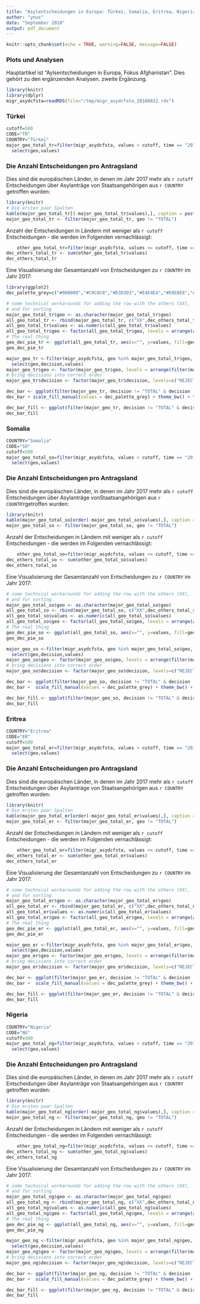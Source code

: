 ```yaml
---
title: "Asylentscheidungen in Europa: Türkei, Somalia, Eritrea, Nigeria" 
author: "ynux"
date: "September 2018"
output: pdf_document
---
```


```r
knitr::opts_chunk$set(echo = TRUE, warning=FALSE, message=FALSE)
```

### Plots und Analysen 

Hauptartikel ist "Aylsentscheidungen in Europa, Fokus Afghanistan". Dies gehört zu den ergänzenden Analysen.
zweite Ergänzung.


```r
library(knitr)
library(dplyr)
migr_asydcfsta=readRDS(file="/tmp/migr_asydcfsta_20180812.rds")
```

### Türkei

```r
cutoff=500
CODE="TR"
COUNTRY="Türkei"
major_geo_total_tr=filter(migr_asydcfsta, values > cutoff, time == "2017-01-01", decision == "TOTAL", sex == "T", age == "TOTAL", citizen == CODE, geo != "EU28") %>% 
  select(geo,values) 
```

### Die Anzahl Entscheidungen pro Antragsland

Dies sind die europäischen Länder, in denen im Jahr 2017 mehr als `r cutoff` Entscheidungen über Asylanträge von Staatsangehörigen aus `r COUNTRY` getroffen wurden:
    
```r
library(knitr)
# Die ersten paar Spalten
kable(major_geo_total_tr[(-major_geo_total_tr$values),], caption = paste("Länder mit mehr als ", cutoff, " Entscheidungen zu Asylanträgen aus ", COUNTRY ))
major_geo_total_tr <- filter(major_geo_total_tr, geo != "TOTAL")
```

Anzahl der Entscheidungen in Ländern mit weniger als `r cutoff` Entscheidungen - die werden im Folgenden vernachlässigt:

```r
    other_geo_total_tr=filter(migr_asydcfsta, values <= cutoff, time == "2017-01-01", decision == "TOTAL", sex == "T", age == "TOTAL", citizen == CODE, geo != "EU28", geo != "TOTAL") %>%  arrange(desc(values))
dec_others_total_tr <- sum(other_geo_total_tr$values)
dec_others_total_tr
```

Eine Visualisierung der Gesamtanzahl von Entscheidungen zu `r COUNTRY` im Jahr 2017:

```r
library(ggplot2)
dec_palette_grey=c("#000000","#C0C0C0","#D3D3D3","#E4E4E4","#E8E8E8","#C8C8C8","#808080")
```
```r

# some technical workarounds for adding the row with the others (XX),
# and for sorting
major_geo_total_tr$geo <- as.character(major_geo_total_tr$geo)
all_geo_total_tr <- rbind(major_geo_total_tr, c("XX",dec_others_total_tr))
all_geo_total_tr$values <- as.numeric(all_geo_total_tr$values) 
all_geo_total_tr$geo <- factor(all_geo_total_tr$geo, levels = arrange(all_geo_total_tr, values)$geo)
# The real thing
geo_dec_pie_tr <- ggplot(all_geo_total_tr, aes(x="", y=values, fill=geo)) + geom_col(colour = "black") + coord_polar("y", start=0) + scale_fill_grey(start = 0.4, end = 0.9) + ggtitle (paste("Entscheidungen über Asyl, ",COUNTRY,", 2017"), subtitle = paste("EU-Länder; XX ist die Summe aller Länder mit > ", cutoff, " Entscheidungen")) + theme_bw() + theme(axis.title=element_blank()) 
geo_dec_pie_tr
```


```r
major_geo_tr <-filter(migr_asydcfsta, geo %in% major_geo_total_tr$geo, time >= "2017-01-01", sex == "T", age == "TOTAL", citizen == CODE, geo != "EU28", geo != "TOTAL") %>% 
  select(geo,decision,values) 
major_geo_tr$geo <- factor(major_geo_tr$geo, levels = arrange(filter(major_geo_tr, decision == "TOTAL"), desc(values))$geo)
# bring decisions into correct order
major_geo_tr$decision <- factor(major_geo_tr$decision, levels=c("REJECTED","TEMP_PROT","HUMSTAT","SUB_PROT","GENCONV","TOTAL_POS","TOTAL"))

```


```r

dec_bar <- ggplot(filter(major_geo_tr, decision != "TOTAL" & decision != "TOTAL_POS")) + geom_col(aes(x=geo, y=values, fill=decision)) 
dec_bar + scale_fill_manual(values = dec_palette_grey) + theme_bw() + theme(legend.position="bottom") + ggtitle(paste("Entscheidungen über Asylanträge aus ",COUNTRY," 2017"), subtitle = "in absoluten Zahlen")
```

```r
dec_bar_fill <- ggplot(filter(major_geo_tr, decision != "TOTAL" & decision != "TOTAL_POS")) + geom_col(aes(x=geo, y=values, fill=decision), position="fill") + scale_fill_grey() + theme_bw() + theme(legend.position="bottom") + ggtitle(paste("Entscheidungen über Asylanträge aus ",COUNTRY," 2017"), subtitle = "in Prozent")
dec_bar_fill
```

### Somalia

```r
COUNTRY="Somalia"
CODE="SO"
cutoff=500
major_geo_total_so=filter(migr_asydcfsta, values > cutoff, time == "2017-01-01", decision == "TOTAL", sex == "T", age == "TOTAL", citizen == CODE, geo != "EU28") %>% 
  select(geo,values) 
```

### Die Anzahl Entscheidungen pro Antragsland

Dies sind die europäischen Länder, in denen im Jahr 2017 mehr als `r cutoff` Entscheidungen über Asylanträge vonStaatsangehörigen aus `r COUNTRY`getroffen wurden:
    
```r
library(knitr)
kable(major_geo_total_so[order(-major_geo_total_so$values),], caption = paste("Länder mit mehr als ",cutoff, " Entscheidungen zu Asylanträgen aus " , COUNTRY))
major_geo_total_so <- filter(major_geo_total_so, geo != "TOTAL")
```

Anzahl der Entscheidungen in Ländern mit weniger als `r cutoff` Entscheidungen - die werden im Folgenden vernachlässigt:

```r
    other_geo_total_so=filter(migr_asydcfsta, values <= cutoff, time == "2017-01-01", decision == "TOTAL", sex == "T", age == "TOTAL", citizen == CODE, geo != "EU28", geo != "TOTAL") %>%  arrange(desc(values))
dec_others_total_so <- sum(other_geo_total_so$values)
dec_others_total_so
```

Eine Visualisierung der Gesamtanzahl von Entscheidungen zu `r COUNTRY` im Jahr 2017:

```r
# some technical workarounds for adding the row with the others (XX),
# and for sorting
major_geo_total_so$geo <- as.character(major_geo_total_so$geo)
all_geo_total_so <- rbind(major_geo_total_so, c("XX",dec_others_total_so))
all_geo_total_so$values <- as.numeric(all_geo_total_so$values) 
all_geo_total_so$geo <- factor(all_geo_total_so$geo, levels = arrange(all_geo_total_so, values)$geo)
# The real thing
geo_dec_pie_so <- ggplot(all_geo_total_so, aes(x="", y=values, fill=geo)) + geom_col(colour = "black") + coord_polar("y", start=0) + scale_fill_grey(start = 0.4, end = 0.9) + ggtitle(paste("Entscheidungen über Asyl, ",COUNTRY,  " , 2017"), subtitle = paste("EU-Länder; XX ist die Summe aller Länder mit > ",cutoff, " Entscheidungen")) + theme_bw() + theme(axis.title=element_blank()) 
geo_dec_pie_so
```


```r
major_geo_so <-filter(migr_asydcfsta, geo %in% major_geo_total_so$geo, time >= "2017-01-01", sex == "T", age == "TOTAL", citizen == CODE, geo != "EU28", geo != "TOTAL") %>% 
  select(geo,decision,values) 
major_geo_so$geo <- factor(major_geo_so$geo, levels = arrange(filter(major_geo_so, decision == "TOTAL"), desc(values))$geo)
# bring decisions into correct order
major_geo_so$decision <- factor(major_geo_so$decision, levels=c("REJECTED","TEMP_PROT","HUMSTAT","SUB_PROT","GENCONV","TOTAL_POS","TOTAL"))

```


```r

dec_bar <- ggplot(filter(major_geo_so, decision != "TOTAL" & decision != "TOTAL_POS")) + geom_col(aes(x=geo, y=values, fill=decision)) 
dec_bar +  scale_fill_manual(values = dec_palette_grey) + theme_bw() + theme(legend.position="bottom") + ggtitle(paste("Entscheidungen über Asylanträge aus ",COUNTRY,", 2017"), subtitle = "in absoluten Zahlen")
```

```r
dec_bar_fill <- ggplot(filter(major_geo_so, decision != "TOTAL" & decision != "TOTAL_POS")) + geom_col(aes(x=geo, y=values, fill=decision), position="fill") + scale_fill_grey() + theme_bw() + theme(legend.position="bottom") + ggtitle(paste("Entscheidungen über Asylanträge aus ",COUNTRY," 2017"), subtitle = "in Prozent")
dec_bar_fill
```


### Eritrea

```r
COUNTRY="Eritrea"
CODE="ER"
cutoff=500
major_geo_total_er=filter(migr_asydcfsta, values > cutoff, time == "2017-01-01", decision == "TOTAL", sex == "T", age == "TOTAL", citizen == CODE, geo != "EU28") %>% 
  select(geo,values) 
```

### Die Anzahl Entscheidungen pro Antragsland

Dies sind die europäischen Länder, in denen im Jahr 2017 mehr als `r cutoff` Entscheidungen über Asylanträge von Staatsangehörigen aus `r COUNTRY` getroffen wurden:
    
```r
library(knitr)
# Die ersten paar Spalten
kable(major_geo_total_er[order(-major_geo_total_er$values),], caption = paste("Länder mit mehr als ",cutoff, " Entscheidungen zu Asylanträgen aus " , COUNTRY))
major_geo_total_er <- filter(major_geo_total_er, geo != "TOTAL")
```

Anzahl der Entscheidungen in Ländern mit weniger als `r cutoff` Entscheidungen - die werden im Folgenden vernachlässigt:

```r
    other_geo_total_er=filter(migr_asydcfsta, values <= cutoff, time == "2017-01-01", decision == "TOTAL", sex == "T", age == "TOTAL", citizen == CODE, geo != "EU28", geo != "TOTAL") %>%  arrange(desc(values))
dec_others_total_er <- sum(other_geo_total_er$values)
dec_others_total_er
```

Eine Visualisierung der Gesamtanzahl von Entscheidungen zu `r COUNTRY` im Jahr 2017:

```r
# some technical workarounds for adding the row with the others (XX),
# and for sorting
major_geo_total_er$geo <- as.character(major_geo_total_er$geo)
all_geo_total_er <- rbind(major_geo_total_er, c("XX",dec_others_total_er))
all_geo_total_er$values <- as.numeric(all_geo_total_er$values) 
all_geo_total_er$geo <- factor(all_geo_total_er$geo, levels = arrange(all_geo_total_er, values)$geo)
# The real thing
geo_dec_pie_er <- ggplot(all_geo_total_er, aes(x="", y=values, fill=geo)) + geom_col(colour = "black") + coord_polar("y", start=0) + scale_fill_grey(start = 0.4, end = 0.9) + ggtitle(paste("Entscheidungen über Asyl, ",COUNTRY,  " , 2017"), subtitle = paste("EU-Länder; XX ist die Summe aller Länder mit > ", cutoff, " Entscheidungen")) + theme_bw() + theme(axis.title=element_blank()) 
geo_dec_pie_er
```


```r
major_geo_er <-filter(migr_asydcfsta, geo %in% major_geo_total_er$geo, time >= "2017-01-01", sex == "T", age == "TOTAL", citizen == CODE, geo != "EU28", geo != "TOTAL") %>% 
  select(geo,decision,values) 
major_geo_er$geo <- factor(major_geo_er$geo, levels = arrange(filter(major_geo_er, decision == "TOTAL"), desc(values))$geo)
# bring decisions into correct order
major_geo_er$decision <- factor(major_geo_er$decision, levels=c("REJECTED","TEMP_PROT","HUMSTAT","SUB_PROT","GENCONV","TOTAL_POS","TOTAL"))

```


```r

dec_bar <- ggplot(filter(major_geo_er, decision != "TOTAL" & decision != "TOTAL_POS")) + geom_col(aes(x=geo, y=values, fill=decision)) 
dec_bar +  scale_fill_manual(values = dec_palette_grey) + theme_bw() + theme(legend.position="bottom") + ggtitle(paste("Entscheidungen über Asylanträge aus ",COUNTRY,", 2017"), subtitle = "in absoluten Zahlen")
```

```r
dec_bar_fill <- ggplot(filter(major_geo_er, decision != "TOTAL" & decision != "TOTAL_POS")) + geom_col(aes(x=geo, y=values, fill=decision), position="fill") + scale_fill_grey() + theme_bw() + theme(legend.position="bottom") + ggtitle(paste("Entscheidungen über Asylanträge aus ",COUNTRY," 2017"), subtitle = "in Prozent")
dec_bar_fill
```




### Nigeria

```r
COUNTRY="Nigeria"
CODE="NG"
cutoff=500
major_geo_total_ng=filter(migr_asydcfsta, values > cutoff, time == "2017-01-01", decision == "TOTAL", sex == "T", age == "TOTAL", citizen == CODE, geo != "EU28") %>% 
  select(geo,values) 
```

### Die Anzahl Entscheidungen pro Antragsland

Dies sind die europäischen Länder, in denen im Jahr 2017 mehr als `r cutoff` Entscheidungen über Asylanträge von Staatsangehörigen aus `r COUNTRY` getroffen wurden:
    
```r
library(knitr)
# Die ersten paar Spalten
kable(major_geo_total_ng[order(-major_geo_total_ng$values),], caption = paste("Länder mit mehr als ",cutoff, " Entscheidungen zu Asylanträgen aus " , COUNTRY))
major_geo_total_ng <- filter(major_geo_total_ng, geo != "TOTAL")
```

Anzahl der Entscheidungen in Ländern mit weniger als `r cutoff` Entscheidungen - die werden im Folgenden vernachlässigt:

```r
    other_geo_total_ng=filter(migr_asydcfsta, values <= cutoff, time == "2017-01-01", decision == "TOTAL", sex == "T", age == "TOTAL", citizen == CODE, geo != "EU28", geo != "TOTAL") %>%  arrange(desc(values))
dec_others_total_ng <- sum(other_geo_total_ng$values)
dec_others_total_ng
```

Eine Visualisierung der Gesamtanzahl von Entscheidungen zu `r COUNTRY` im Jahr 2017:

```r
# some technical workarounds for adding the row with the others (XX),
# and for sorting
major_geo_total_ng$geo <- as.character(major_geo_total_ng$geo)
all_geo_total_ng <- rbind(major_geo_total_ng, c("XX",dec_others_total_ng))
all_geo_total_ng$values <- as.numeric(all_geo_total_ng$values) 
all_geo_total_ng$geo <- factor(all_geo_total_ng$geo, levels = arrange(all_geo_total_ng, values)$geo)
# The real thing
geo_dec_pie_ng <- ggplot(all_geo_total_ng, aes(x="", y=values, fill=geo)) + geom_col(colour = "black") + coord_polar("y", start=0) + scale_fill_grey(start = 0.4, end = 0.9) + ggtitle(paste("Entscheidungen über Asyl, ",COUNTRY,  " , 2017"), subtitle = paste("EU-Länder; XX ist die Summe aller Länder mit > ", cutoff, " Entscheidungen")) + theme_bw() + theme(axis.title=element_blank()) 
geo_dec_pie_ng
```


```r
major_geo_ng <-filter(migr_asydcfsta, geo %in% major_geo_total_ng$geo, time >= "2017-01-01", sex == "T", age == "TOTAL", citizen == CODE, geo != "EU28", geo != "TOTAL") %>% 
  select(geo,decision,values) 
major_geo_ng$geo <- factor(major_geo_ng$geo, levels = arrange(filter(major_geo_ng, decision == "TOTAL"), desc(values))$geo)
# bring decisions into correct order
major_geo_ng$decision <- factor(major_geo_ng$decision, levels=c("REJECTED","TEMP_PROT","HUMSTAT","SUB_PROT","GENCONV","TOTAL_POS","TOTAL"))

```


```r

dec_bar <- ggplot(filter(major_geo_ng, decision != "TOTAL" & decision != "TOTAL_POS")) + geom_col(aes(x=geo, y=values, fill=decision)) 
dec_bar +  scale_fill_manual(values = dec_palette_grey) + theme_bw() + theme(legend.position="bottom") + ggtitle(paste("Entscheidungen über Asylanträge aus ",COUNTRY,", 2017"), subtitle = "in absoluten Zahlen")
```

```r
dec_bar_fill <- ggplot(filter(major_geo_ng, decision != "TOTAL" & decision != "TOTAL_POS")) + geom_col(aes(x=geo, y=values, fill=decision), position="fill") + scale_fill_grey() + theme_bw() + theme(legend.position="bottom") + ggtitle(paste("Entscheidungen über Asylanträge aus ",COUNTRY," 2017"), subtitle = "in Prozent")
dec_bar_fill
```





